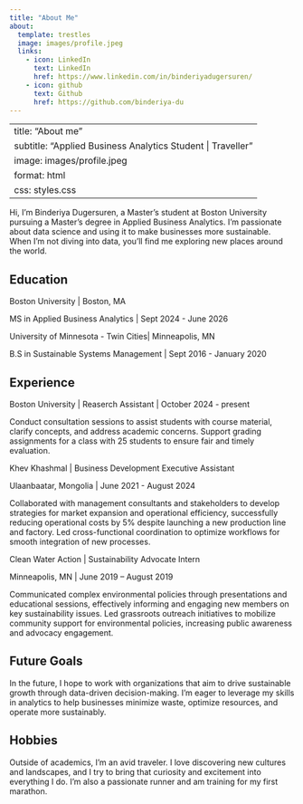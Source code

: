 ```yaml
---
title: "About Me"
about:
  template: trestles
  image: images/profile.jpeg
  links:
    - icon: LinkedIn
      text: LinkedIn
      href: https://www.linkedin.com/in/binderiyadugersuren/
    - icon: github
      text: Github
      href: https://github.com/binderiya-du
---
```


---
title: "About me"
subtitle: "Applied Business Analytics Student | Traveller"
image: images/profile.jpeg
format: html
css: styles.css
---


Hi, I'm Binderiya Dugersuren, a Master's student at Boston University pursuing a Master's degree in Applied Business Analytics. I'm passionate about data science and using it to make businesses more sustainable. When I’m not diving into data, you’ll find me exploring new places around the world. 

## Education

Boston University | Boston, MA

MS in Applied Business Analytics | Sept 2024 - June 2026

University of Minnesota - Twin Cities| Minneapolis, MN

B.S in Sustainable Systems Management  | Sept 2016 - January 2020

## Experience

Boston University | Reaserch Assistant | October 2024 - present

Conduct consultation sessions to assist students with course material, clarify concepts, and address academic concerns. Support grading assignments for a class with 25 students to ensure fair and timely evaluation. 

Khev Khashmal | Business Development Executive Assistant 

Ulaanbaatar, Mongolia  | June 2021 - August 2024

Collaborated with management consultants and stakeholders to develop strategies for market expansion and operational efficiency, successfully reducing operational costs by 5% despite launching a new production line and factory. Led cross-functional coordination to optimize workflows for smooth integration of new processes.  

Clean Water Action | Sustainability Advocate Intern 

Minneapolis, MN | June 2019 – August 2019

Communicated complex environmental policies through presentations and educational sessions, effectively informing and engaging new members on key sustainability issues. Led grassroots outreach initiatives to mobilize community support for environmental policies, increasing public awareness and advocacy engagement.

## Future Goals

In the future, I hope to work with organizations that aim to drive sustainable growth through data-driven decision-making. I'm eager to leverage my skills in analytics to help businesses minimize waste, optimize resources, and operate more sustainably.

## Hobbies

Outside of academics, I’m an avid traveler. I love discovering new cultures and landscapes, and I try to bring that curiosity and excitement into everything I do. I'm also a passionate runner and am training for my first marathon.